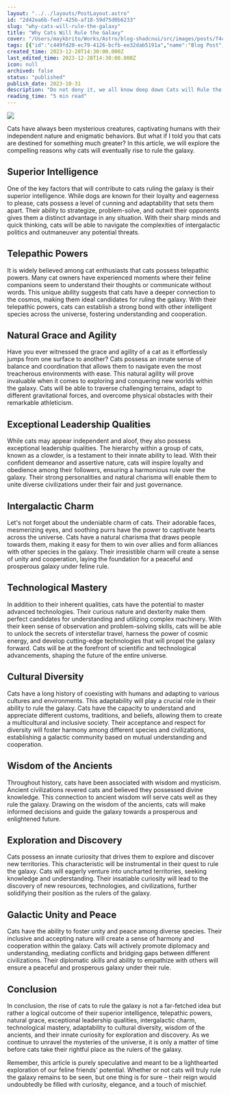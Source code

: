 ```yaml
---
layout: "../../layouts/PostLayout.astro"
id: "2d42ea6b-fed7-425b-af18-59d75d0b6233"
slug: "why-cats-will-rule-the-galaxy"
title: "Why Cats Will Rule the Galaxy"
cover: "/Users/maykbrito/Works/Astro/blog-shadcnui/src/images/posts/f4c4294f1fd6706a8a7274d3cacc51c945829807abd152279c62631bc2d413c7-cover.jpg"
tags: [{"id":"c449fd20-ec79-4126-bcfb-ee32dab5191a","name":"Blog Post","color":"orange"},{"id":"1b62fd6c-47e3-4dea-86c2-aa4b4bdef994","name":"Space","color":"gray"},{"id":"a57abb87-82e2-4450-a80e-0e1b2a566cf9","name":"Cats","color":"purple"}]
created_time: 2023-12-28T14:30:00.000Z
last_edited_time: 2023-12-28T14:30:00.000Z
icon: null
archived: false
status: "published"
publish_date: 2023-10-31
description: "Do not deny it, we all know deep down Cats will Rule the Galaxy. They have superior intelligence, telepathic powers, and natural grace and ability. "
reading_time: "5 min read"
---
```



<Image src="/images/posts/b3eb377019a8e15771f1af715fe9d62016ee847b032c91d6317ab51b2770ab33.gif" />


Cats have always been mysterious creatures, captivating humans with their independent nature and enigmatic behaviors. But what if I told you that cats are destined for something much greater? In this article, we will explore the compelling reasons why cats will eventually rise to rule the galaxy.


## Superior Intelligence


One of the key factors that will contribute to cats ruling the galaxy is their superior intelligence. While dogs are known for their loyalty and eagerness to please, cats possess a level of cunning and adaptability that sets them apart. Their ability to strategize, problem-solve, and outwit their opponents gives them a distinct advantage in any situation. With their sharp minds and quick thinking, cats will be able to navigate the complexities of intergalactic politics and outmaneuver any potential threats.


## Telepathic Powers


It is widely believed among cat enthusiasts that cats possess telepathic powers. Many cat owners have experienced moments where their feline companions seem to understand their thoughts or communicate without words. This unique ability suggests that cats have a deeper connection to the cosmos, making them ideal candidates for ruling the galaxy. With their telepathic powers, cats can establish a strong bond with other intelligent species across the universe, fostering understanding and cooperation.


## Natural Grace and Agility


Have you ever witnessed the grace and agility of a cat as it effortlessly jumps from one surface to another? Cats possess an innate sense of balance and coordination that allows them to navigate even the most treacherous environments with ease. This natural agility will prove invaluable when it comes to exploring and conquering new worlds within the galaxy. Cats will be able to traverse challenging terrains, adapt to different gravitational forces, and overcome physical obstacles with their remarkable athleticism.


## Exceptional Leadership Qualities


While cats may appear independent and aloof, they also possess exceptional leadership qualities. The hierarchy within a group of cats, known as a clowder, is a testament to their innate ability to lead. With their confident demeanor and assertive nature, cats will inspire loyalty and obedience among their followers, ensuring a harmonious rule over the galaxy. Their strong personalities and natural charisma will enable them to unite diverse civilizations under their fair and just governance.


## Intergalactic Charm


Let's not forget about the undeniable charm of cats. Their adorable faces, mesmerizing eyes, and soothing purrs have the power to captivate hearts across the universe. Cats have a natural charisma that draws people towards them, making it easy for them to win over allies and form alliances with other species in the galaxy. Their irresistible charm will create a sense of unity and cooperation, laying the foundation for a peaceful and prosperous galaxy under feline rule.


## Technological Mastery


In addition to their inherent qualities, cats have the potential to master advanced technologies. Their curious nature and dexterity make them perfect candidates for understanding and utilizing complex machinery. With their keen sense of observation and problem-solving skills, cats will be able to unlock the secrets of interstellar travel, harness the power of cosmic energy, and develop cutting-edge technologies that will propel the galaxy forward. Cats will be at the forefront of scientific and technological advancements, shaping the future of the entire universe.


## Cultural Diversity


Cats have a long history of coexisting with humans and adapting to various cultures and environments. This adaptability will play a crucial role in their ability to rule the galaxy. Cats have the capacity to understand and appreciate different customs, traditions, and beliefs, allowing them to create a multicultural and inclusive society. Their acceptance and respect for diversity will foster harmony among different species and civilizations, establishing a galactic community based on mutual understanding and cooperation.


## Wisdom of the Ancients


Throughout history, cats have been associated with wisdom and mysticism. Ancient civilizations revered cats and believed they possessed divine knowledge. This connection to ancient wisdom will serve cats well as they rule the galaxy. Drawing on the wisdom of the ancients, cats will make informed decisions and guide the galaxy towards a prosperous and enlightened future.


## Exploration and Discovery


Cats possess an innate curiosity that drives them to explore and discover new territories. This characteristic will be instrumental in their quest to rule the galaxy. Cats will eagerly venture into uncharted territories, seeking knowledge and understanding. Their insatiable curiosity will lead to the discovery of new resources, technologies, and civilizations, further solidifying their position as the rulers of the galaxy.


## Galactic Unity and Peace


Cats have the ability to foster unity and peace among diverse species. Their inclusive and accepting nature will create a sense of harmony and cooperation within the galaxy. Cats will actively promote diplomacy and understanding, mediating conflicts and bridging gaps between different civilizations. Their diplomatic skills and ability to empathize with others will ensure a peaceful and prosperous galaxy under their rule.


## Conclusion


In conclusion, the rise of cats to rule the galaxy is not a far-fetched idea but rather a logical outcome of their superior intelligence, telepathic powers, natural grace, exceptional leadership qualities, intergalactic charm, technological mastery, adaptability to cultural diversity, wisdom of the ancients, and their innate curiosity for exploration and discovery. As we continue to unravel the mysteries of the universe, it is only a matter of time before cats take their rightful place as the rulers of the galaxy.


Remember, this article is purely speculative and meant to be a lighthearted exploration of our feline friends' potential. Whether or not cats will truly rule the galaxy remains to be seen, but one thing is for sure – their reign would undoubtedly be filled with curiosity, elegance, and a touch of mischief.


